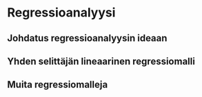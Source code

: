 # Regressioanalyysi {#luku8}

## Johdatus regressioanalyysin ideaan {#alaluku81}

## Yhden selittäjän lineaarinen regressiomalli {#alaluku82}

## Muita regressiomalleja {#alaluku83}

